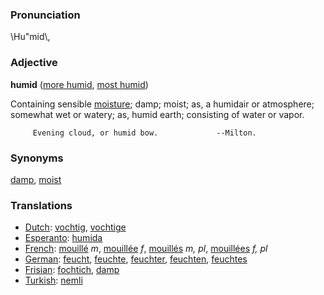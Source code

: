 ===Pronunciation===
\Hu"mid\,

===Adjective===

'''humid''' ([[more humid]], [[most humid]])

Containing sensible [[moisture]]; damp; moist; as, a humidair or atmosphere; somewhat wet or watery; as, humid earth; consisting of water or vapor.

      Evening cloud, or humid bow.             --Milton.

===Synonyms===
[[damp]], [[moist]]
===Translations===
*[[Dutch]]: [[vochtig]], [[vochtige]]
*[[Esperanto]]: [[humida]]
*[[French]]: [[mouillé]] ''m'', [[mouillée]] ''f'', [[mouillés]] ''m, pl'', [[mouillées]] ''f, pl''
*[[German]]: [[feucht]], [[feuchte]], [[feuchter]], [[feuchten]], [[feuchtes]]
*[[Frisian]]: [[fochtich]], [[damp]]
*[[Turkish]]: [[nemli]]
